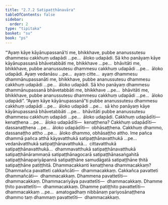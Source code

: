 ```yaml
---
title: "2.7.2 Satipaṭṭhānavāra"
tableOfContents: false
sidebar:
  order: 2
type: "tipitaka"
basket: "su"
book: "ps"
---
```



<DynamicBreadcrumb />

<Division number="41" book="ps" bookNo="26" page="44">

<Paragraph number="1637" book="ps">
“‘Ayaṃ kāye kāyānupassanā’ti me, bhikkhave, pubbe ananussutesu dhammesu cakkhuṃ udapādi …pe…  āloko udapādi. Sā kho panāyaṃ kāye kāyānupassanā bhāvetabbāti me, bhikkhave …pe…  bhāvitāti me, bhikkhave, pubbe ananussutesu dhammesu cakkhuṃ udapādi …pe…  āloko udapādi.
</Paragraph>

<Paragraph number="1638" book="ps">
Ayaṃ vedanāsu …pe…  ayaṃ citte…  ayaṃ dhammesu dhammānupassanāti me, bhikkhave, pubbe ananussutesu dhammesu cakkhuṃ udapādi …pe…  āloko udapādi. Sā kho panāyaṃ dhammesu dhammānupassanā bhāvetabbāti me, bhikkhave …pe…  bhāvitāti me, bhikkhave, pubbe ananussutesu dhammesu cakkhuṃ udapādi …pe…  āloko udapādi”.
</Paragraph>

<Paragraph number="1639" book="ps">
“Ayaṃ kāye kāyānupassanā”ti pubbe ananussutesu dhammesu cakkhuṃ udapādi …pe…  āloko udapādi …pe…  sā kho panāyaṃ kāye kāyānupassanā bhāvetabbāti …pe…  bhāvitāti pubbe ananussutesu dhammesu cakkhuṃ udapādi …pe…  āloko udapādi.
</Paragraph>

<Paragraph number="1640" book="ps">
Cakkhuṃ udapādīti—  kenaṭṭhena …pe…  āloko udapādīti—  kenaṭṭhena? <Emphasis>Cakkhuṃ udapādī</Emphasis>ti—  dassanaṭṭhena …pe…  <Emphasis>āloko udapādī</Emphasis>ti—  obhāsaṭṭhena.
</Paragraph>

<Paragraph number="1641" book="ps">
Cakkhuṃ dhammo, dassanaṭṭho attho …pe…  āloko dhammo, obhāsaṭṭho attho. Ime pañca dhammā pañca atthā kāyavatthukā satipaṭṭhānavatthukā …pe…  vedanāvatthukā satipaṭṭhānavatthukā…  cittavatthukā satipaṭṭhānavatthukā…  dhammavatthukā satipaṭṭhānavatthukā satipaṭṭhānārammaṇā satipaṭṭhānagocarā satipaṭṭhānasaṅgahitā satipaṭṭhānapariyāpannā satipaṭṭhāne samudāgatā satipaṭṭhāne ṭhitā satipaṭṭhāne patiṭṭhitā.
</Paragraph>

<Paragraph number="1642" book="ps">
<Emphasis>Dhammacakkan</Emphasis>ti kenaṭṭhena dhammacakkaṃ? Dhammañca pavatteti cakkañcāti—  dhammacakkaṃ. Cakkañca pavatteti dhammañcāti—  dhammacakkaṃ. Dhammena pavattetīti—  dhammacakkaṃ. Dhammacariyāya pavattetīti—  dhammacakkaṃ. Dhamme ṭhito pavattetīti—  dhammacakkaṃ. Dhamme patiṭṭhito pavattetīti—  dhammacakkaṃ …pe…  amatogadhaṃ nibbānaṃ pariyosānaṭṭhena dhammo taṃ dhammaṃ pavattetīti—  dhammacakkaṃ.
</Paragraph>
</Division>